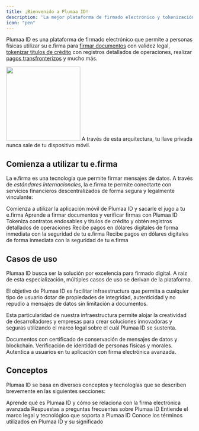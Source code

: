 ```yaml
---
title: ¡Bienvenido a Plumaa ID!
description: 'La mejor plataforma de firmado electrónico y tokenización de activos'
icon: "pen"
---
```


Plumaa ID es una plataforma de firmado electrónico que permite a personas físicas utilizar su e.firma para [firmar documentos](/introduction/sign-documents.mdx) con validez legal, [tokenizar títulos de crédito](/introduction/tokenize-your-assets.mdx) con registros detallados de operaciones, realizar [pagos transfronterizos](/introduction/borderless-payments.mdx) y mucho más.

<img height="200" src="/images/introduction/main.png" />

<Tip>
A través de esta arquitectura, tu llave privada nunca sale de tu dispositivo móvil.
</Tip>

## Comienza a utilizar tu e.firma

La e.firma es una tecnología que permite firmar mensajes de datos. A través de _estándares internacionales_, la e.firma te permite conectarte con servicios financieros descentralizados de forma segura y legalmente vinculante:

<CardGroup cols={2}>
  <Card
    title="Inicio rápido"
    icon="hand-wave"
    href="/introduction/quickstart"
  >
    Comienza a utilizar la aplicación móvil de Plumaa ID y sacarle el jugo a tu e.firma
  </Card>
  <Card
    title="Firma documentos"
    icon="signature"
    href="/introduction/sign-documents"
  >
    Aprende a firmar documentos y verificar firmas con Plumaa ID
  </Card>
  <Card
    title="Tokeniza activos"
    icon="ethereum"
    href="/introduction/tokenize-your-assets"
  >
    Tokeniza contratos endosables y títulos de crédito y obtén registros detallados de operaciones
  </Card>
  <Card
    title="Pagos sin fronteras"
    icon="money-check-dollar"
    href="/introduction/tokenize-your-assets"
  >
    Recibe pagos en dólares digitales de forma inmediata con la seguridad de tu e.firma
  </Card>
  <Card
    title="Interactúa con aplicaciones descentralizadas"
    icon="watch-apple"
    href="/introduction/borderless-payments"
  >
    Recibe pagos en dólares digitales de forma inmediata con la seguridad de tu e.firma
  </Card>
</CardGroup>

## Casos de uso

Plumaa ID busca ser la solución por excelencia para firmado digital. A raíz de esta especialización, múltiples casos de uso se derivan de la plataforma.

El objetivo de Plumaa ID es facilitar infraestructura que permita a cualquier tipo de usuario dotar de propiedades de integridad, autenticidad y no repudio a mensajes de datos sin limitación a documentos.

Esta particularidad de nuestra infraestructura permite alojar la creatividad de desarrolladores y empresas para crear soluciones innovadoras y seguras utilizando el marco legal sobre el cuál Plumaa ID se sustenta.

<CardGroup cols={2}>
  <Card
    title="Documents"
    icon="file"
    href="/use-cases/documents"
  >
    Documentos con certificado de conservación de mensajes de datos y blockchain.
  </Card>
  <Card
    title="Verificación de identidad"
    icon="id-card"
    href="/use-cases/verify-identity"
  >
    Verificación de identidad de personas físicas y morales.
  </Card>
  <Card
    title="Autenticación"
    icon="right-to-bracket"
    href="/use-cases/authenticate"
  >
    Autentica a usuarios en tu aplicación con firma electrónica avanzada.
  </Card>
</CardGroup>

## Conceptos

Plumaa ID se basa en diversos conceptos y tecnologías que se describen brevemente en las siguientes secciones:

<CardGroup cols={2}>
  <Card
    title="¿Qué es Plumaa ID?"
    icon="pen"
    href="/concepts/what-is-plumaa-id"
  >
    Aprende qué es Plumaa ID y cómo se relaciona con la firma electrónica avanzada
  </Card>
  <Card
    title="Preguntas frecuentes"
    icon="question"
    href="/concepts/FAQ"
  >
    Respuestas a preguntas frecuentes sobre Plumaa ID
  </Card>
  <Card
    title="Fundamentos"
    icon="book"
    href="/concepts/FAQ"
  >
    Entiende el marco legal y tecnológico que soporta a Plumaa ID
  </Card>
  <Card
    title="Terminología"
    icon="spell-check"
    href="/concepts/terminology"
  >
    Conoce los términos utilizados en Plumaa ID y su significado
  </Card>
</CardGroup>

